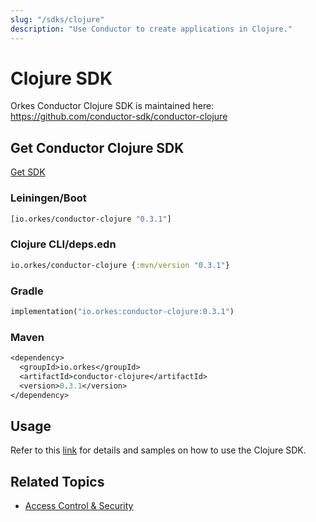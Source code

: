 ```yaml
---
slug: "/sdks/clojure"
description: "Use Conductor to create applications in Clojure."
---
```


# Clojure SDK

Orkes Conductor Clojure SDK is maintained here: https://github.com/conductor-sdk/conductor-clojure

## Get Conductor Clojure SDK

[Get SDK](https://clojars.org/io.orkes/conductor-clojure)

### Leiningen/Boot

```clojure
[io.orkes/conductor-clojure "0.3.1"]
```

### Clojure CLI/deps.edn

```clojure
io.orkes/conductor-clojure {:mvn/version "0.3.1"}
```

### Gradle

```clojure
implementation("io.orkes:conductor-clojure:0.3.1")
```

### Maven

```clojure
<dependency>
  <groupId>io.orkes</groupId>
  <artifactId>conductor-clojure</artifactId>
  <version>0.3.1</version>
</dependency>
```

## Usage

Refer to this [link](https://github.com/conductor-sdk/conductor-clojure#quick-guide) for details and samples on how to use the Clojure SDK.

## Related Topics

- [Access Control & Security](/content/category/access-control-and-security)